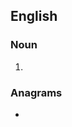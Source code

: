 ==English==

===Noun===
{{head|en|noun plural form}}

# {{plural of|carter|lang=en}}

===Anagrams===
* {{anagrams|en|arrects|craters|tracers}}